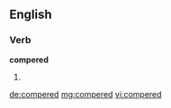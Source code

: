 ==English==

===Verb===
'''compered'''

# {{en-past of|compere}}

[[de:compered]]
[[mg:compered]]
[[vi:compered]]